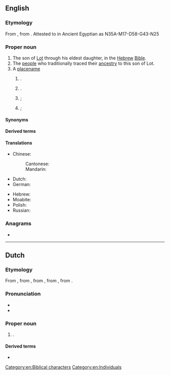 {{also|MOAB|moAb|moab}}
==English==
{{wikipedia}}

===Etymology===
From {{der|en|grc}}, from {{der|en|he|מוֹאָב|tr=mo'av}}. Attested to in Ancient Egyptian as {{cog|egy|mwjbw}} <hiero>N35A-M17-D58-G43-N25</hiero>

===Proper noun===
{{en-proper noun}}

# The son of [[Lot]] through his eldest daughter, in the [[Hebrew]] [[Bible]].
# The [[people]] who traditionally traced their [[ancestry]] to this son of Lot.
# A [[placename]]
## {{place|en|mountainous region|c/Jordan}}.
## {{place|en|city/county seat|co/Grand County|s/Utah|c/USA}}.
## {{ellipsis of|en|Moab Valley}}; {{place|en|valley|r/Moab Grand Canyon|s/Utah|c/USA}}
## {{ellipsis of|en|Moab Grand Canyon}}; {{place|en|canyonland|s/Utah|c/USA}}

====Synonyms====
{{col3|en|title=nation descended from Moab|
|Moabite
|Moabites
}}

====Derived terms====
{{der3|en|
|Moabite
|Moabites
|Moab Valley
|Moab Canyon
|Moab Grand Canyon
}}

====Translations====
{{trans-top}}
* Chinese:
*: Cantonese: {{t|yue|摩押|tr=mo1 aap3, mo1 aat3}}
*: Mandarin: {{t|cmn|摩押|tr=Móyā}}
* Dutch: {{t|nl|Moab|n}}
* German: {{t|de|Moab}}
{{trans-mid}}
* Hebrew: {{t+|he|מוֹאָב|sc=Hebr}}
* Moabite: {{t|obm|𐤌𐤀𐤁}}
* Polish: {{t+|pl|Moab|m}}
* Russian: {{t+|ru|Моа́в|m}}
{{trans-bottom}}

===Anagrams===
* {{anagrams|en|a=abmo|MOBA|Mabo|ambo|boma}}

[[Category:en:Biblical characters]]
[[Category:en:Individuals]]

----

==Dutch==

===Etymology===
From {{inh|nl|dum|moab}}, from {{der|nl|odt|moab}}, from {{der|nl|la|Mōab}}, from {{der|nl|grc|}}, from {{der|nl|hbo|מוֹאָב}}.

===Pronunciation===
* {{IPA|nl|/ˈmoː.ɑp/}}
* {{hyphenation|nl|Mo|ab}}

===Proper noun===
{{nl-proper noun|n}}

# {{lb|nl|historical}} {{l|en|Moab}} {{gloss|people and land in modern-day Jordan}}.

====Derived terms====
* {{l|nl|Moabiet}}